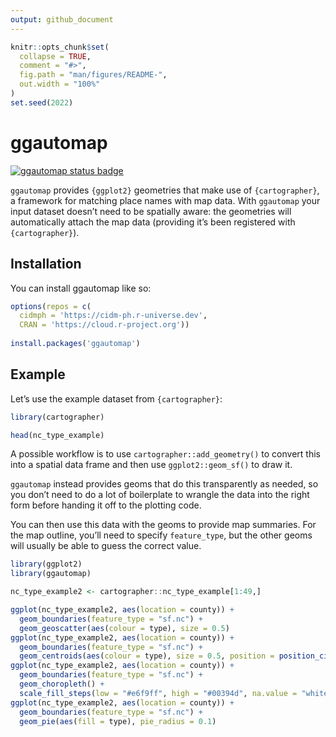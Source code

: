 ```yaml
---
output: github_document
---
```


<!-- README.md is generated from README.Rmd. Please edit that file -->

```r
knitr::opts_chunk$set(
  collapse = TRUE,
  comment = "#>",
  fig.path = "man/figures/README-",
  out.width = "100%"
)
set.seed(2022)
```

# ggautomap

<!-- badges: start -->
[![ggautomap status badge](https://cidm-ph.r-universe.dev/badges/ggautomap)](https://cidm-ph.r-universe.dev)
<!-- badges: end -->

`ggautomap` provides `{ggplot2}` geometries that make use of `{cartographer}`, a
framework for matching place names with map data. With `ggautomap` your input
dataset doesn't need to be spatially aware: the geometries will automatically
attach the map data (providing it's been registered with `{cartographer}`).

## Installation

You can install ggautomap like so:

``` r
options(repos = c(
  cidmph = 'https://cidm-ph.r-universe.dev',
  CRAN = 'https://cloud.r-project.org'))
  
install.packages('ggautomap')
```

## Example

Let's use the example dataset from `{cartographer}`:

```r
library(cartographer)

head(nc_type_example)
```

A possible workflow is to use `cartographer::add_geometry()` to convert this
into a spatial data frame and then use `ggplot2::geom_sf()` to draw it.

`ggautomap` instead provides geoms that do this transparently as needed, so you
don't need to do a lot of boilerplate to wrangle the data into the right form
before handing it off to the plotting code.

You can then use this data with the geoms to provide map summaries. For the map
outline, you'll need to specify `feature_type`, but the other geoms will usually
be able to guess the correct value.

```r
library(ggplot2)
library(ggautomap)

nc_type_example2 <- cartographer::nc_type_example[1:49,]

ggplot(nc_type_example2, aes(location = county)) +
  geom_boundaries(feature_type = "sf.nc") +
  geom_geoscatter(aes(colour = type), size = 0.5)
ggplot(nc_type_example2, aes(location = county)) +
  geom_boundaries(feature_type = "sf.nc") +
  geom_centroids(aes(colour = type), size = 0.5, position = position_circle_repel_sf(scale = 6))
ggplot(nc_type_example2, aes(location = county)) +
  geom_boundaries(feature_type = "sf.nc") +
  geom_choropleth() +
  scale_fill_steps(low = "#e6f9ff", high = "#00394d", na.value = "white")
ggplot(nc_type_example2, aes(location = county)) +
  geom_boundaries(feature_type = "sf.nc") +
  geom_pie(aes(fill = type), pie_radius = 0.1)
```


